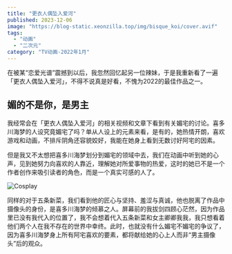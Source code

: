 ```yaml
---
title: "更衣人偶坠入爱河"
published: 2023-12-06
image: "https://blog-static.xeonzilla.top/img/bisque_koi/cover.avif"
tags:
  - "动画"
  - "二次元"
category: "TV动画-2022年1月"
---
```

在被某“恋爱光谱”震撼到以后，我忽然回忆起另一位辣妹，于是我重新看了一遍「更衣人偶坠入爱河」，不得不说真是好看，不愧为2022的最佳作品之一。

## 媚的不是你，是男主
我经常会在「更衣人偶坠入爱河」的相关视频和文章下看到有关媚宅的讨论。喜多川海梦的人设究竟媚宅了吗？单从人设上的元素来看，是有的，她热情开朗，喜欢游戏和动画，不排斥阴角还容貌姣好，我能在她身上看到无数讨好阿宅的因素。

但是我又不太想把喜多川海梦划分到媚宅的领域中去，我们在动画中听到她的心声，见到她努力向喜欢的人靠近，理解她对所爱事物的热爱，这时的她已不是一个作者创作来吸引读者的角色，而是一个真实可感的人了。

![Cosplay](https://blog-static.xeonzilla.top/img/bisque_koi/01.avif "Cosplay")

同样的对于五条新菜，我们看到他的匠心与坚持、羞涩与真诚，他也脱离了作品中摄像头的身份，是喜多川海梦的倾慕之人。屏幕前的我拔剑四顾心茫然，因为作品里已没有我代入的位置了，我不会想着代入五条新菜和女主卿卿我我，我只想看着他们两个人在我不存在的世界中幸终。此时，也就没有什么媚宅不媚宅的争议了，因为喜多川海梦身上所有阿宅喜欢的要素，都将献给她的心上人而非“男主摄像头”后的观众。
